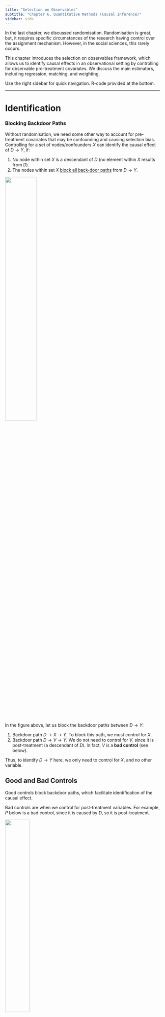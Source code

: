 ```yaml
---
title: "Selection on Observables"
subtitle: "Chapter 6, Quantitative Methods (Causal Inference)"
sidebar: side
---
```


In the last chapter, we discussed randomisation. Randomisation is great, but, it requires specific circumstances of the research having control over the assignment mechanism. However, in the social sciences, this rarely occurs.

This chapter introduces the selection on observables framework, which allows us to identify causal effects in an observational setting by controlling for observable pre-treatment covariates. We discuss the main estimators, including regression, matching, and weighting.

Use the right sidebar for quick navigation. R-code provided at the bottom.

------------------------------------------------------------------------

# **Identification**

### Blocking Backdoor Paths

Without randomisation, we need some other way to account for pre-treatment covariates that may be confounding and causing selection bias. Controlling for a set of nodes/confounders $X$ can identify the causal effect of $D \rightarrow Y$, if:

1.  No node within set $X$ is a descendant of $D$ (no element within $X$ results from $D$).
2.  The nodes within set $X$ [block all back-door paths](https://politicalscience.github.io/causal/1.html#blocked-paths) from $D \rightarrow Y$.

![](images/clipboard-378311705.png){fig-align="center" width="45%"}

In the figure above, let us block the backdoor paths between $D \rightarrow Y$:

1.  Backdoor path $D \rightarrow X \rightarrow Y$. To block this path, we must control for $X$.
2.  Backdoor path $D \rightarrow V \rightarrow Y$. We do not need to control for $V$, since it is post-treatment (a descendant of $D$). In fact, $V$ is a **bad control** (see below).

Thus, to identify $D \rightarrow Y$ here, we only need to control for $X$, and no other variable.

::: {.callout-note collapse="true" appearance="simple"}
## Good and Bad Controls

Good controls block backdoor paths, which facilitate identification of the causal effect.

Bad controls are when we control for post-treatment variables. For example, $P$ below is a bad control, since it is caused by $D$, so it is post-treatment.

![](images/clipboard-1369053188.png){fig-align="center" width="40%"}

You also never want to control variables that only predict $D$. These are bad because controlling for these removes variation in $D$ that could be useful.

Neutral controls are ones that don't identify the causal effect, but improve efficiency. For example, $Q$ below affects $Y$, but there is no backdoor path. Controlling $Q$ will not help identification, but can control noise in $Y$ which may increase efficiency.

![](images/clipboard-1555756596.png){fig-align="center" width="40%"}
:::

<br />

### Identification Assumptions

Once we have determined the set of confounders $X$ that we need to control to block all backdoor paths, the assumptions needed for identification of causal effects are:

1.  **Conditional Ignorability** (also known as exogeneity or independence): Among units with identical confounder values $X_i$, treatment $D_i$ is as-if randomly assigned. Or in other words, potential outcomes are independent from treatment within each specific confounder value $X_i = x$.

$$
(Y_{0i}, Y_{1i}) \perp\!\!\!\!\perp D_i  \ | \ X_i = x, \quad \forall \ x \in \mathcal X
$$

This implies that for any given value of all confounders $X_i = x$, we know that potential outcomes $Y_{di}$ are equivalent between treatment and control:

$$
\begin{split}
E(Y_{1i}|X_i = x) = E(Y_{1i}|D_i = 1, X_i = x) = E(Y_{1i}|D_i = 0, X_i = x) \\
E(Y_{0i}|X_i = x) = E(Y_{0i}|D_i = 1, X_i = x) = E(Y_{0i}|D_i = 0, X_i = x)
\end{split}
$$ {#eq-independence}

2.  **Common Support**: for any unit $i$ with value of $X_i$, there is a non-zero probability that they could be assigned to both control $D_i = 0$ or treatment $D_i = 1$.

$$
0 < Pr(D_i = 1 \ | X_i = x) < 1 \quad \forall \ x \in \mathcal X
$$

::: {.callout-note collapse="true" appearance="simple"}
## Example of Identification Assumptions

Imagine we have a theory that being abducted $D$ causes turning out to vote.

Blattman (2009) finds that age is the primary way violent groups chose to abduct individuals: abduction parties released young children and older adults, but kept all adolescent and young males.

That means our theory is that age $X$ affects selection into treatment $D$. Young children and older adults are less likely to get abducted $D$, while adolescent and young males are more likely $D$.
:::

<br />

### Identification of the ATE

With our assumptions above, we can identify the ATE. We start with the [conditional average treatment effect](https://politicalscience.github.io/causal/1.html#conditional-average-treatment-effect-cate), conditional on some value of confounders $X_i = x$. Note the properties shown in @eq-independence .

$$
\begin{align}
\tau_{CATE}(x) & = E(Y_{1i} - Y_{0i} \ | \ X_i = x) \\
& = E(Y_{1i}|X_i = x) - E(Y_{0i}|X_i = x) && (\text{property of expectation}) \\
& = E(Y_{1i}|D_i = 1, X_i = x) - E(Y_{0i}|D_i = 0X_i = x) &&( \because \text{equation (1)} \ ) \\
& = \underbrace{E(Y_i|D_i = 1, X_i = x)}_{\because \text{ observable}} - \underbrace{E(Y_i|D_i = 0, X_i = x)}_{\because \text{ observable}}
\end{align}
$$ {#eq-cate}

Now, let us discuss the ATE, and plug in the CATE from @eq-cate to identify it:

$$
\begin{align}
\tau_{ATE} & = E(Y_{1i} - Y_{0i}) \\
& = \int \underbrace{E(Y_{1i} - Y_{0i} \ | \ X_i = x)}_{\tau_{CATE}(x)} d \ \underbrace{Pr(X_i = x)}_{\text{weight}} && (\text{weighted average})\\
& = \int(\underbrace{E(Y_i|D_i = 1, X_i) - E(Y_i|D_i = 0, X_i)}_{\because \text{ equation (2)}})d \ Pr(X_i = x)
\end{align}
$$ {#eq-ate}

Thus $\tau_{ATE}$ is identified as the weighted average of all the CATEs, who themselves are difference-in-means of the observed $Y_i$ at every possible value of $X_i = x$.

We assumed that the pre-treatment covariate $X$ is continuous. This is why we need an integral. However, we can simplify this if $X$ is discrete:

$$
\tau_{ATE} = \sum\limits_{x \in \mathcal X} ( E(Y_i|D_i = 1, X_i = x) - E(Y_i|D_i = 0, X_i = x)) Pr(X_i = x) 
$$ {#eq-discreteate}

<br />

### Identification of the ATT

We can weaken conditional ignorability, and still identify the ATT. Only $Y_{0i}$ needs to be independent of $D_i$ for units with the same covariates $X_i$. Or in other words, $(Y_{0i}) \perp\!\!\!\perp D_i | X_i = x$. This implies:

$$
E(Y_{0i}|X_i = x) = E(Y_{0i}|D_i = 0, X_i = x) = E(Y_{0i}|D_i = 1, X_i = x)
$$ {#eq-weak}

Start with the conditional ATT, using weakened conditional ignorability from @eq-weak :

$$
\begin{split}
\tau_{CATT}(x) & = E(Y_{1i}-Y_{0i}|D_i = 1, X_i = x) \\
& = E(Y_{1i}|D_i = 1, X_i = x) - E(Y_{0i}|D_i = 1, X_i = x) \\
& = E(Y_{1i}|D_i = 1, X_i = x) - \underbrace{E(Y_{0i}|D_i = 0, X_i = x)}_{\because \text{ equation (5)}} \\
& = \underbrace{E(Y_i|D_i=1, X_i = x)}_{\because \text{ observable}} - \underbrace{E(Y_1|D_i = 0, X_i x)}_{\because \text{ observable}}
\end{split}
$$ {#eq-catt}

Now, look at the ATT, and plug in CATT from @eq-catt to identify it.

$$
\begin{align}
\tau_{ATT} & = E(Y_{1i} - Y_{0i}|D_i = 1) \\
& = \int \underbrace{E(Y_{1i} - Y_{0i}|D_i = 1, X_i = x)}_{\tau_{CATT}(x)}d \ \underbrace{Pr(X_i = x|D_i = 1)}_{Pr(X_i = x) \text{ within treated}} \\
& = \int (\underbrace{E(Y_i|D_i = 1, X_i = x) - E(Y_i|D_i = 0, X_i = x)}_{\because \text{ equation (6)}})d \ Pr(X_i = x|D_i = 1)
\end{align}
$$

We can simplify this if $X$ is discrete:

$$
\tau_{ATT} = \sum\limits_{x \in \mathcal X} ( E(Y_i|D_i = 1, X_i = x) - E(Y_i|D_i = 0, X_i = x)) Pr(X_i = x | D_i = 1)
$$

Even when all assumptions are met for identification of the ATE, the $\tau_{ATE}$ can be different than the $\tau_{ATT}$. This is because the weights $Pr(X_i = x|D_i = 1)$ for the ATT are different than the ATE $Pr(X_i = x)$.

<br />

<br />

------------------------------------------------------------------------

# **Parametric Estimators**

### Ordinary Least Squares Estimator

OLS is a natural approach for controlling for confounders $X$, since $\hat\beta_{OLS}$ estimates [partial out the effects of covariates](https://politicalscience.github.io/causal/0.html#regression-anatomy-theorem). OLS is a good estimator of $\tau_{ATE}$ under 2 conditions:

1.  **Constant treatment effect**: $\tau_i = Y_{1i} - Y_{0i}$ for all units $i$.
2.  **Linearity**: Potential outcomes are linear, and can be written as:

$$
Y_i(d) = \beta_0 + d\beta_1 + \mathbf X_i \gamma + \epsilon_i \quad \text{for} \quad d = 0, 1
$$

Why these conditions? Suppose we have the above linear potential outcomes. We can show:

$$
\begin{align}
\tau_i & = Y_{1i} - Y_{0i} && (\text{definition of } \tau_i) \\
& = (\beta_0 + (1)\beta_1 + \mathbf X_i \gamma + \epsilon_i) - (\beta_0 + (0)\beta_1 + \mathbf X_i \gamma + \epsilon_i) && (\text{plug in } Y_i(1), Y_i(0) \ )\\
& = (\beta_0 + \beta_1 + \mathbf X_i \gamma + \epsilon_i) - (\beta_0 + \mathbf X_i \gamma + \epsilon_i) && (\text{multiply}) \\
& = \beta_0 + \beta_1 + \mathbf X_i \gamma + \epsilon_i - \beta_0 - \mathbf X_i\gamma - \epsilon_i && (\text{distribute negative sign})\\
& = \beta_1 && (\text{cancel out terms})
\end{align}
$$

We also know that conditional ignorability implies [zero-conditional mean](https://politicalscience.github.io/causal/0.html#ols-as-an-unbiased-estimator). Thus $\beta_1$ is an unbiased and asymptotically consistent estimator of the ATE.

You should be cautious using OLS when assumption 2, **linearity**, is violated. OLS is the best linear estimator, but how far your data is from linearity will determine if the estimator is useful.

::: {.callout-note collapse="true" appearance="simple"}
## Non-Linearity

What if potential outcomes $Y_i(d)$ is an unknown and non-linear function of $d$ and $X_i$.

We know the OLS is the [best linear predictor of the conditional expectation function](https://politicalscience.github.io/causal/0.html#ols-as-a-conditional-expectation-function) in terms of mean squared error. Thus, $\beta_1$ will provide the best linear approximation to the population regression function.

This does not mean it is good - just the best linear approximation.
:::

You **should not use** OLS if you believe assumption 1, heterogeneity, is violated. The reasoning is explained below.

<br />

### OLS Bias under Heterogeneity

What if there are **heterogenous** treatment effects (where $\tau_i$ is different between units)? Standard OLS in this case is [**no longer** an unbiased estimator]{.underline} of the ATE.

Recall the discrete identification of the ATE (in equation @eq-discreteate ) is a weighted average of CATEs:

$$
\hat\tau_{ATE} = \sum\limits_{x \in \mathcal X} ( \hat\tau_{CATE}(x)) \underbrace{Pr(X_i = x)}_{\text{weight}} \\
$$

OLS, when there are non constant treatment effects, can also be rewritten as a weighted average of CATEs:

$$
\hat\beta_{OLS} = \sum\limits_{x \in \mathcal X} ( \hat\tau_{CATE}(x)) \underbrace{ \frac{Var(D_i|X_i = X)Pr(X_i = x)}{\sum Var(D_i | X_i = x')Pr(X_i = x')} }_{\text{weight}} \\
$$

Notice how the weights are different. The weights in the OLS are the conditional variances of $D_i$. This means that OLS is **not** an unbiased estimator of the ATE or ATT, but rather, a weighted average of the ATT and ATU.

OLS, under heterogeneity, actually provides an unbiased estimator of the **conditional variance weighted average treatment effect**. This is not the same as the ATE or the ATT.

::: {.callout-note collapse="true" appearance="simple"}
## Conditional Variance Weighted Average Treatment Effect (CVW-ATE)

This estimand can also be described as a weighted average of the ATT (average treatment effect on the treated) and the ATU (average treatment effect on the untreated):

$$
\tau_{OLS} = w_1 \cdot \tau_{ATT} + w_0 \cdot \tau_{ATU}
$$

Where:

$$
\begin{split}
w_1 & = \frac{(1 - Pr(D=1)) Var(\pi(X)|D = 0)}{Pr(D=1)Var(\pi(X)|D=1) + (1-Pr(D=1)Var(\pi(X)|D=0)} \\
w_0 & = 1 - w_1
\end{split}
$$

The reason for this is because regression is prone to extrapolation beyond common support - i.e. it can "estimate" potential outcomes for units that are not observed. This can lead to bias.

This is in contrast to the subclassification estimator, which cannot be computed if there are missing observable outcomes for a substratum/category of $X$.

The weights of $D_i(X_i = x)$ can also be seen as propensity scores of $\pi(x)(1 - \pi(x)$. Therefore:

1.  Weights are higher for groups with propensity scores close to 0.5.
2.  Weights are low for groups with propensity scores close to 0 or 1.
3.  OLS minimises estimation uncertainty by downweighting groups of $X_i$ where group-specific ATEs are less precisely estimated.
:::

<br />

### Fully Interacted Estimator

The **Fully-Interacted Estimator**, a newly developed large-sample regression estimator (Lin 2013), solves the heterogeneity bias in the OLS estimator. The fully-interacted estimator takes the form:

$$
\widehat{Y_i} = \hat\alpha + D_i \widehat{\tau}_{int} + (\mathbf X_i - \mathbf {\bar X}) \hat\beta +D_i (\mathbf X_i - \mathbf{\bar X}) \hat\gamma
$$

-   Where $X_i$ are covariate values sufficient to satisfy conditional independence.
-   Where $\bar X$ contains the sample means of all $X_i$ covariates.

This estimator $\hat\tau_{int}$ is technically biased when estimating $\tau_{ATE}$. However, the bias is arbitrarily small in large samples under conditional ignorability.

This estimator thus allows us to accurately estimate the ATE even under heterogenous treatment effects, assuming our sample size is sufficiently large.

::: {.callout-note collapse="true" appearance="simple"}
## Other Solutions to the OLS Bias under Heterogeneity

There are a few other solutions to this issue of OLS bias under heterogeneity:

1.  **Doubly-robust estimation** uses a weighted average of regression and IPW estimators, which will be asymptotically consistent as long as the regression model is correctly specified.
2.  **Matching as pre-processing** uses matching to make treatment and control groups similar, then runs regression models to estimate causal effects.
:::

<br />

<br />

------------------------------------------------------------------------

# **Nonparametric Estimators**

### Subclassification Estimator

Using the discrete identification of the ATE shown in @eq-discreteate , we can instead use the sample equivalents to get the **subclassification estimator**:

$$
\hat\tau_{ATE} = \sum\limits_{j=1}^M \underbrace{(\bar Y_{1j} - \bar Y_{0j})}_{\tau_{CATE}(j)} \underbrace{\frac{n_j}{n}}_{\text{weight}}
$$

-   Where $M$ is the number of levels/categories of $X$, and $j$ is one specific level/category of $X$.
-   Where $n_j$ is the number of units in a level/category $j$ of $X$.
-   Where $\bar Y_{dj}$ is the mean outcome for units with $D_i = d$ in level/category $j$ of $X$.

For subclassificaion to be possible, within each level $j$ of covariate $X$, there must be at least one unit in control $D=0$ and treatment $D=1$.

::: {.callout-note collapse="true" appearance="simple"}
## Intuitive Procedure of Subclassification

More intuitively, the procedure is as follows:

1.  Choose one specific value for all covaraites $X$. Find the average treatment effect within this specific value of $X$.
2.  Multiply that average treatment effect by the number of observations that meet this specific value of $X$ divided by the total number of units.
3.  Do this for every possible values of all covaraites $X$, then sum up all the weighted average treatment effects to get the overall ATE.
:::

::: {.callout-note collapse="true" appearance="simple"}
## Subclassification with Multiple Confounders

Let us say we have 2 confounders, $X_1$ and $X_2$. Both confounders are categorical with 3 categories.

We would need to create $M=9$ levels of strata, for every possible combination of values of $X_1$ and $X_2$. Then, we would estimate the within-strata average treatment effect, and weight them.

This illustrates how with large amounts of confounders, you will need a huge number of stratum. This makes subclassification infeasible in many cases.
:::

::: {.callout-note collapse="true" appearance="simple"}
## Subclassification for the ATT

When pre-treatment covariate $X$ is discrete, the identification result of the ATT is:

$$
\tau_{ATT} = \sum\limits_{x \in \mathcal X} ( E(Y_i|D_i = 1, X_i = x) - E(Y_i|D_i = 0, X_i = x)) Pr(X_i = x | D_i = 1)
$$

We can calculate this within our give sample to get the subclassificaiton estimator:

$$
\hat\tau_{ATT} = \sum\limits_{j=1}^M(\bar Y_{1j} - \bar Y_{0j}) \frac{n_{1j}}{n_1}
$$

-   Where $M$ is the number of strata (levels/categories of $X$).
-   Where $n_j$ is the number of units in a level/category $j$ of $X$.
-   Where $n_{1j}$ is the number of treated cells $D = 1$ in a level/category $j$ of $X$.
-   Where $\bar Y_{dj}$ is the mean outcome for units with $D_i = d$ in level/category $j$ of $X$.
:::

<br />

### Matching Estimator

We have a [missing data problem](https://politicalscience.github.io/causal/1.html#observed-outcomes-and-missing-data) in causal inference: we do not know all the potential outcomes. Matching "estimates" missing potential outcomes of a unit.

For each observation in the treated group, matching finds an observation in the untreated group that have the most similar values of a set of pre-treatment covariates $X$. Thus, we have pairs of treatment-control observations that act as counterfactuals. We can estimate the ATT as the average difference in observed outcomes within the pairs:

$$
\hat\tau_{ATT} = \frac{1}{n_1} \sum\limits_{i:D_i = 1}(Y_i - \widetilde{Y_i})
$$

-   Where $n_1$ is the number of units in the treatment group.
-   Where $Y_i$ is the unit's observed $Y$ in the treatment group.
-   Where $\tilde Y_i$ is unit $i$'s closest neighbour in the untreated group.

::: {.callout-note collapse="true" appearance="simple"}
## Choices during Matching

We have to make several choices when conducting matching.

1.  **What covariates** to match on. We generally want to select a set of pre-treatment covariates $X$ such that these covariates ensure the conditional ignorability assumption is met.
2.  Match **with or without replacement**. Matching with replacement means that once you have used one control unit to match to a treatment unit, you can still use that same control unit to match to another treatment unit. This has advantages since you can ensure better and closer matches. However, matching without replacement is also possible.
3.  **How many to match**. You can decide to match multiple control units to one treatment unit, and use the average of the treatment units to approximate a true control unit. This may result in more accurate matches for treatment units that may not have a good single control unit to match to.

We can also choose to use more advanced matching methods, such as Mahalanobis Distance matching or Propensity Score matching, which are shown below. These are good for matching on more $X$.
:::

::: {.callout-note collapse="true" appearance="simple"}
## Matching on Multiple Neighbours

Sometimes, a treatment unit may not have one close control unit to match to. Instead, we could use a combination of control units to match to the treatment unit, and use the average $Y$ of those combination of control units to approximate a more accurate match.

Suppose we use $M_i$ number of close control units to match to a treatment unit $i$. Then, the matching estimator would be defined as follows:

$$
\hat\tau_{ATT} = \frac{1}{n_1} \sum\limits_{i:D_i = 1}(Y_i - \left(\frac{1}{M_i} \sum\limits_{m=1}^{M_i} \widetilde{Y_{i_m}}\right))
$$

Where $\widetilde{Y_{i_m}}$ is the obsered outcome for the $m$th match of unit $i$.
:::

::: {.callout-note collapse="true" appearance="simple"}
## Weaknesses of Matching

Matching does not always create "perfect" matches. This means that the pairs matched together may not be identical to each other in terms of covariates $X$ or potential outcomes.

The inability to find exact matches can cause bias, especially for the more covariates we match on (see below).
:::

<br />

### Matching with Multiple Covariates

Consider that we $k>1$ number of confounders $X$. Now, we have to match observations in $k$ variables, which implies we are in a multidimensional $\mathbb R^k$ space.

The most commonly used distance metric is **Mahalanobis** Distance - which measures the distance in $X_i$ between units $i$ and $j$:

$$
D_M (\mathbf X_i, \mathbf X_j) = \sqrt{(\mathbf X_i - \mathbf X_j)^T \boldsymbol\Sigma_X^{-1} (\mathbf X_i - \mathbf X_j)}
$$

-   Where $\boldsymbol \Sigma_X$ is the sample variance-covariance matrix of $\mathbf X_i$.

::: {.callout-note collapse="true" appearance="simple"}
## Euclidean Distance

Euclidean distance is another common distance metric:

$$
D_E ( \mathbf X_i, \mathbf X_j) = \sqrt{(x_{1i} - x_{1j})^2 + (x_{2i}-x_{2j})^2 + \dots + (x_{ki}-x_{kj})^2}
$$

Euclidean distance, while very simple, is not recommended. This is because Euclidean distance with non-normalised variables can get you very bizarre results that depend on the scale of the variables.

There are other distance metrics, but these are exceedingly rare in selection on observables.
:::

There is one issue with matching in multi-dimensional spaces. It becomes very difficult to match every unit $i$ on every covariate $X$, even if we have a large number of observations.

::: {.callout-note collapse="true" appearance="simple"}
## Curse of Dimensionality

When we try to match on more than one $X$ variable, we go from matching on a number line $\mathbb R^1$ to a $n$-dimensional space, $\mathbb R^n$.

The search space increases exponentially as you increase the number of dimensions.

![](images/clipboard-2668193698.png){width="100%"}

Take a look at the figure on the left. If we only match on a one dimensional plane (lets say the horizontal line between 0 and 1), we can see our red line covers approximately 30% of the horizontal line. But in 3 dimensions, our red box covers a significantly less proportion of the entire cube.

The figure on the right illustrates this. $d$ represents the dimensions. We can see as the dimensions increase, the fraction of volume increases significantly slower relative to distance.

Thus, with a bigger space, the distance between two units increases, so you get worse matches.
:::

This curse of dimensionality creates a [bias](https://politicalscience.github.io/causal/0.html#unbiased-estimators) problem - since we get non-exact matches. The more dimensions you add, the worse it becomes.

::: {.callout-note collapse="true" appearance="simple"}
## More on Bias

The poor matches caused by increased dimensionality inject error into our estimates of missing potential outcomes.

The bias term as you increase the number of dimensions $k$, changes by $N^{(-1/k)}$. This implies no $\sqrt{n}$ consistency for $k>2$.

If $N_0$ (number of untreated units) is much larger than $N_1$ (number of treated units), bias will typically be smaller.

There are ways to correct this bias, including Abadie and Imbens (2011) Bias Correction method.

There is a new method: **Bias-corrected matching**, which estimates bias ineherent to mathching estimators via regression, then subtracts it from the matching estimate to correct for it.
:::

<br />

### Propensity Scores Matching

Propensity Score matching is an alternative way to match over many dimensions. The **propensity score** is an unobserved property, defined as the probability of a unit $i$ of receiving treatment:

$$
\pi(X_i) \equiv Pr(D_i = 1|X_i)
$$

When supposing the [conditional ignorability and common support assumptions](https://politicalscience.github.io/causal/3.html#identification-assumptions), the propensity score $\pi(X_i)$ has the balancing property: $D_i \perp X_i \ | \ \pi(X_i)$. This implies that conditional ignorability holds on the propensity scores alone:

$$
(Y_{1i}, Y_{0i}) \perp\!\!\!\!\perp D_i \ | \ \pi(X_i)
$$

Thus, instead of conditioning on $X_i$ as we did in selection on observables, we can instead condition on $\pi (X_i)$, and still identify the causal estimand.

However, we do not actually observe $\pi (X_i)$. We estimate $\pi (X_i)$ with a binary response model, with outcome variable $D_i$, and explanatory variables $X_i$. This will get us a fitted probability $Pr(D_i = 1) = \hat\pi(X_i)$.

Then, once we have the propensity score estimates $\hat\pi(X_i)$, we can do nearest neighbour matching with the propensity scores (in $\mathbb R^1$). This will allow us to identify the $\tau_{ATT}$.

::: {.callout-note collapse="true" appearance="simple"}
## Balance Checks

The accurate estimation of $\tau_{ATT}$ implies an accurate prediction of the propensity scores $\pi(X_i)$. We can test our matched treatment and control groups to see if the balancing property holds for covariates $X_i$.
:::

<br />

### Genetic Matching

<br />

<br />

------------------------------------------------------------------------

# **Weighting Estimator**

### Identification with Weighting

We know that the ATE can be written as a weighted average, as shown in @eq-discreteate . We can rewrite the $\tau_{ATE}$ as follows using observed potential outcomes outcomes and conditional ignorability ( @eq-independence ).

$$
\begin{split}
& = \sum\limits_{x \in \mathcal X} \underbrace{(E(Y_{1i}|D_i = 1, X_i = x)}_{\because \text{ observed}} - \underbrace{E(Y_{0i}|D_i = 0, X_i = x)}_{\because \text{ observed}})Pr(X_i = x) \\
& = \sum\limits_{x \in \mathcal X}  (\underbrace{E(Y_{1i}|X_i = x)}_{\because \text{ eq. (1)}} - \underbrace{E(Y_{0i}|X_i = x)}_{\because \text{ eq. (1)}})Pr(X_i = x) \\
& = \underbrace{E[E(Y_{1i}|X_i = x) - E(Y_{0i}|X_i = x)]}_{\text{definition of weighted average}}
\end{split}
$$

Let us do an algebra trick - multiply both terms within the CATE by 1 (in blue):

$$
\begin{split}
& = E \left [E(Y_{1i}|X_i=x) \color{blue}{\frac{\pi(X_i)}{\pi(X_i)}}\color{black} - (E(Y_{0i}|X_i=x) \color{blue}{\frac{1-\pi(X_i)}{1-\pi(X_i)}} \right] \\
& \color{black} = E \left[ \frac{E(Y_{1i}|X_i = x) \pi(X_i)}{\pi(X_i)} -  \frac{E(Y_{0i}|X_i = x) (1-\pi(X_i))}{1-\pi(X_i)} \right]
\end{split}
$$

We know that propensity score $\pi(X_i) := E(D_i|X_i = x)$. Thus, we can convert the above to:

$$
\begin{split}
& = E \left[ \frac{E(Y_{1i}|X_i = x)E(D_i|X_i = x)}{\pi(X_i)} - \frac{E(Y_{0i}|X_i = x)(1-E(D_i|X_i = x))}{1-\pi(X_i)}\right] \\
& = E \left[ \frac{E(Y_{1i}|X_i = x)E(D_i|X_i = x)}{\pi(X_i)} - \frac{E(Y_{0i}|X_i = x)E(1-D_i|X_i = x)}{1-\pi(X_i)}\right]
\end{split}
$$

$$
\begin{align}
& = E \left[ \frac{E(Y_{1i}D_i|X_i = x)}{\pi(X_i)} - \frac{E(Y_{0i}(1-D_i)|X_i = x)}{1 - \pi(X_i)}\right] && (\text{property of expectation})\\
& = E \left[ E \left( \frac{Y_{1i}D_i}{\pi(X_i)} |X_i = x\right) - E \left( \frac{Y_{0i}(1-D_i)}{1-\pi(X_i)} | X_i = x \right) \right] && (\text{property of expectation})\\
& = E\left[ E\left( \frac{Y_{1i}D_i}{\pi(X_i)} - \frac{Y_{0i}(1-D_i)}{1-\pi(X_i)} |X_i = x \right) \right]  && (\text{property of expectation})
\end{align}
$$

$$
\begin{align}
 & = E\left( \frac{Y_{1i}D_i}{\pi(X_i)} - \frac{Y_{0i}(1-D_i)}{1-\pi(X_i)}\right) && (\text{LIE: } E(X) = E[E(X|Y)] \ ) \\
& = E\left( \frac{Y_{i}D_i}{\pi(X_i)} - \frac{Y_{i}(1-D_i)}{1-\pi(X_i)}\right) && (\text{observered outcome}) \\
& = E \left( \frac{\color{blue}{Y_i} \color{black}D_i(1-\pi(X_i))-\color{blue}{Y_i}\color{black}(1-D_i)\pi(X_i)}{\pi(X_i)(1-\pi(X_i))}\right) &&(\text{getting common denom.}) \\
& = E\left( Y_i \frac{D_i(1-\pi(X_i))-(1-D_i)\pi(X_i)}{\pi(X_i)(1-\pi(X_i))}\right) &&(\text{factor out }Y_i) \\
& = E\left( Y_i \frac{D_i - D_i\pi(X_i)-(\pi(X_i) -D_i\pi(X_i))}{\pi(X_i)(1-\pi(X_i))}\right) &&(\text{distribute out}) \\
&  = E\left( Y_i \frac{D_i \color{blue}{- D_i\pi(X_i)} \color{black}-\pi(X_i) \color{blue}{+ D_i\pi(X_i)}}{\pi(X_i)(1-\pi(X_i))}\right) &&(\text{distribute out negative})\\
& = E\left( Y_i \frac{D_i -\pi(X_i) }{\pi(X_i)(1-\pi(X_i))}\right) && (\text{cancel out})\\
\end{align}
$$ {#eq-ateweight}

And thus, we have identified the ATE.

<br />

### Inverse Probability Weighting Estimator

An alternative use of propensity scores is weighting. As shown above, under conditional ignorability and common support, we can identify the ATE as:

$$
\tau_{ATE} = E\left[ Y_i \times \underbrace{\frac{D_i - \pi(X_i)}{\pi(X_i) (1 - \pi(X_i))}}_{\text{weight}}\right]
$$

The **inverse probability weighting (IPW) estimator** is the sample estimator:

$$
\begin{split}
\hat\tau_{ATE} & = \frac{1}{N} \sum\limits_{i=1}^N \left(Y_i \frac{D_i - \hat\pi(X_i)}{\hat\pi(X_i) (1 - \hat\pi(X_i))} \right) \\
& = \frac{1}{N} \sum\limits_{i=1}^N \left(\frac{D_i Y_i}{\hat\pi(X_i)} - \frac{(1-D_i) Y_i}{1 - \hat\pi(X_i)} \right)
\end{split}
$$

-   The second equation is equivalent to the first, shown by @eq-ateweight .

Essentially, those who are unlikely to be treated but do get treated get weighted more, and individuals who are likely to be treated but do not get treated get weighted more.

::: {.callout-note collapse="true" appearance="simple"}
## Weighting Estimator for ATT

The identification of the ATT under both conditional ignorability and common support are:

$$
\tau_{ATT} = \frac{1}{Pr(D = 1)} \times E\left[ Y_i \times \underbrace{\frac{D_i - \pi(X_i)}{(1 - \pi(X_i))}}_{\text{weight}}\right]
$$

The sample IPW estimator would be:

$$
\begin{split}
\hat\tau_{ATT} & = \frac{1}{N_1}\sum\limits_{i=1}^N \left( Y_i \frac{D_i - \hat\pi(X_i)}{1 - \hat\pi(X_i)} \right) \\
& = \frac{1}{N_1} \sum\limits_{i=1}^N \left( D_iY_i - (1-D_i)Y_i \frac{\hat\pi(X_i)}{1 - \hat\pi(X_i)} \right)
\end{split}
$$
:::

The IPW estimator is [asymptotically consistent](https://politicalscience.github.io/causal/0.html#asymptotically-consistent-estimators), but has very poor small sample properties. They are highly sensitive to extreme values of $\hat\pi(X_i)$. This generates high variance (inefficiency), and can produce significant bias under model mispecification.

<br />

<br />

------------------------------------------------------------------------

# **Falsification Tests**

### Testing Assumptions with Falsification

The stronger (bolder) our assumptions for identification, the less credible our results are. Selection on Observables involves a very strong and hard to verify assumption: [conditional ignorability](https://politicalscience.github.io/causal/3.html#identification-assumptions). Can we really be sure that we have controlled for all confounders $X_i$ needed to satisfy conditional ignorability?

**Placebo tests** are a type of falsification test to show evidence against our assumptions. Suppose that we make the assumption of conditional ignorability $(Y_{0i}, Y_{1i}) \perp D_i | X_i$. Suppose we are concerned about the presence of another confounder $U$ that is not included in $X_i$.

![](images/clipboard-1922523996.png){fig-align="center" width="45%"}

The presence of $U$ will **falsify** our conditional ignorability assumption, and means we cannot identify the causal effect of $D \rightarrow Y$.

::: {.callout-note collapse="true" appearance="simple"}
## Falsification vs. Validation

Falsification is a principle of trying to criticise our own research, rather than defend it. Falsification is about testing if our assumptions are not met. Failing a test provides evidence that our assumption is not met.

-   Ex. Covariates are balanced - thus there is **no evidence** that our assumptions are not met. We are not saying that our assumption is correct, just that there is no evidence against it.

Validation is the opposite - we test to see if there is evidence in favour of our assumptions.

-   Ex. Covariates are balanced - thus our assumptions are met.
:::

For falsification tests, we should not just pay attention to statistical significance - we must also pay attention to the magnitude of the point estimation.

<br />

### Placebo Outcome Test

A **placebo outcome test** utilities another alternative outcome variable $Y'$ that is caused by our hypothesised unobserved confounder $U$:

![](images/clipboard-1507754175.png){fig-align="center" width="45%"}

We can see that if $U$ does not exist, $D$ should have zero effect on the new outcome $Y'$. Thus, if $U$ is present, we should find a relationship between $D$ and $Y'$.

$$
Y'_i = \gamma + \delta D_i + u_i
$$

-   If we find that there is an effect of $D$ on the new outcome $Y'$ (non-zero $\delta$), that is **evidence** that $U$ exists, and is **evidence to reject** our conditional ignorability assumption (falsifies our design - red flag!).
-   If you do not find an effect of $D$ on new outcome $Y'$ ($\delta = 0$) you find **no evidence** of $U$, and **no evidence to reject** our conditional ignorability assumption (fails to falsify our design).

We must be sure that $Y$ is not related to $Y'$ except through $D$ and $U$. If this is true, we just run our original research design but replace $Y$ with $Y'$.

<br />

### Placebo Treatment Test

A **placebo treatment test** involves some other treatment $D'$, that was assigned at the same time

![](images/clipboard-2903631229.png){fig-align="center" width="40%"}

We can see that if $U$ does not exist, the effect of $D'$ should have no effect on $Y$. If $U$ does exist, there should be some effect of $D'$ on $Y$.

$$
Y_i = \gamma + \delta D'_i + u_i
$$

-   If we find that there is an effect of $D'$ on $Y$ (non-zero $\delta$), that is **evidence** that $U$ exists, and is **evidence to reject** our conditional ignorability assumption (falsifies our design - red flag!).
-   If you do not find an effect of $D'$ on $Y$ ($\delta = 0$) you find **no evidence** of $U$, and **no evidence to reject** our conditional ignorability assumption (fails to falsify our design).

We must be sure that $Y$ is not related to $D'$ except through $D$ and $U$. If this is true, we just run our original research design but replace $D$ with $D'$.

<br />

<br />

------------------------------------------------------------------------

# **Partial Identification**

### Decomposing the ATE

With falsification, we were concerned with what assumptions we needed to be not-false in order to identify the ATE. However, we can take a different approach - what can we learn about the ATE without any assumptions?

Let us decompose the ATE into parts:

$$
\begin{align}
\tau_{ATE}  = & E(Y_{1i} - Y_{0i}) \\
& \\
 = & E(Y_{1i} - Y_{0i} | D_i = 1) Pr(D_i = 1) \\
& \quad - E(Y_{1i} - Y_{0i}|D_i = 0)Pr(D_i = 0)  && (\text{def. of weighted avg.})\\
& \\
= & [ \color{blue}{E(Y_i |D_i = 1)} \color{black}- \color{red}{E(Y_{0i}|D_i = 1)} \color{black}] Pr(D_i = 1) \\
& \quad + [ \color{red}{E(Y_{1i}|D_i = 0)} \color{black} - \color{blue}{E(Y_i|D_i = 0)} \color{black}]Pr(D_i = 0) && (\text{observed + unobserved})
\end{align}
$$

Some of the quantities are observed (in blue), and some of the quantities are unobserved (in red). Previously, we made assumptions (conditional ignorability, common support) to fill the unobserved quantities. But, we can make actually any assumption as possible.

<br />

### Nonparametric Bounds

One way to fill in our unobserved outcomes through the "best" and "worst" possible outcomes. This allows us to construct a plausible range of the ATE.

First, let us construct the worst-case scenario - the lowest possible $\tau$.

1.  $E(Y_{0i}|D_i = 1) = Y_H$. Units in the treated $D_i=1$, their potential outcome $Y_{0i}$ will be the highest $Y$ possible, $Y_H$.
2.  $E(Y_{1i}|D_i = 0) = Y_L$. Units in the control $D_i=0$, their unobserved potential outcome $Y_{1i}$ will be the lowest $Y$ possible, $Y_L$.

Thus, the lowest possible $\tau$ (sharp lower bound) is:

$$
\begin{split}
\tau_L = & [ \color{blue}{E(Y_i |D_i = 1)} \color{black}  - \color{red}{Y_H} \color{black}] Pr(D_i = 1) \\
& \quad + [ \color{red}{Y_L} \color{black} - \color{blue}{E(Y_i|D_i = 0)} \color{black}]Pr(D_i = 0)
\end{split}
$$

Now, let us construct the best-case scenario - the highest possible $\tau$.

1.  $E(Y_{0i}|D_i = 1) = Y_L$. Units in the treated $D_i=1$, their potential outcome $Y_{0i}$ will be the lowest $Y$ possible, $Y_L$.
2.  $E(Y_{1i}|D_i = 0) = Y_H$. Units in the control $D_i=0$, their unobserved potential outcome $Y_{1i}$ will be the highest $Y$ possible, $Y_H$.

Thus, the highest possible $\tau$ (sharp upper bound) is:

$$
\begin{split}
\tau_H = & [ \color{blue}{E(Y_i |D_i = 1)} \color{black}  - \color{red}{Y_L} \color{black}] Pr(D_i = 1) \\
& \quad + [ \color{red}{Y_H} \color{black} - \color{blue}{E(Y_i|D_i = 0)} \color{black}]Pr(D_i = 0)
\end{split}
$$

We know that the true $\tau_{ATE} \in [\tau_L, \tau_H]$.

<br />

### Monotone Treatment Selection Assumption

Our extreme case from above is not very useful. However, we can layer on assumptions to lower the possible $\tau$ values.

One assumption is the **Monotone Treatment Selection (MTS)** assumption. This assumption basically says that potential outcomes for units in treatment, are always higher than for those in the control.

$$
\begin{split}
& E(Y_{0i}|D_i = 0) ≤ \overbrace{E(Y_{0i}|D_i = 1)}^{\text{unobserved}} \\
& \underbrace{E(Y_{1i} |D_i = 0)}_{\text{unobserved}} ≤ E(Y_{1i} |D_i = 1)
\end{split}
$$

This is basically saying that selection bias is one-direction.

This implies a tighter sharp upper bound on $\tau$.

$$
\begin{align}
\tau_H = & [ \underbrace{E(Y_i |D_i = 1)}_{\text{observed}}  - \color{red}{E(Y_{0i}|D_i = 0)} \color{black}] Pr(D_i = 1) \\
& \quad + [ \color{red}{E(Y_{1i}|D_i =1)} \color{black} - \underbrace{E(Y_i|D_i = 0)}_{\text{observed}}]Pr(D_i = 0) \\
= & E(Y_i|D_i = 1) - E(Y_i|D_i = 0) && (\text{def. of weighted avg.})\\
\end{align}
$$

This indicates that the upper bound of plausible $\tau_{ATE}$ values is the naive estimator of differences in observed outcomes.

We can also make the reverse assumption, where selection bias is in the opposite direction. This means a tighter sharp lower bound $\underline\tau$. These assumptions help narrow our possible $\tau_{ATE}$ values, and can allow us to test if our estimated $\hat\tau$ is reasonable (within the plausible bounds).

<br />

<br />

------------------------------------------------------------------------

# **Implementation in R**

For all methods, you will need the *tidyverse* package:

```r
library(tidyverse)
library(MatchIt)
library(estimatr)
```

See how to perform each estimator in R:

::: {.callout-note collapse="true" appearance="simple"}
## Distance Matching

First, let us conduct nearest neighbour matching with Mahalanobis distance by using the *matchit()* function.

```r
match_object = MatchIt::matchit(D ~ X1 + X2 + X3,
                                data = my_data,
                                method = "nearest", #distance matching
                                distance = "mahalanobis")

# for output summary
summary(match_object)
```

Second, let us save the matched data with the *match.data()* function.

```r
match_data <- MatchIt::match.data(match_object,
                                  weights = 'nn_weights')
```

Third, we can test if matching worked by using a balance table and a love plot:

```r
# balance table
cobalt::bal.tab(D ~ X1 + X2 + X3, 
                data = match_data, # from the 2nd step
                weights = "nn_weights",
                disp = c("means", "sds"))

#love plot
cobalt::love.plot(match_object,
                  data = my_data, #original dataset
                  stars = 'raw')
```

Finally, we can estimate the treatment effect. There are two options - either using a weighted regression, or using the matching algorithm:

```r
# using weighted regression
estimate <- lm_robust(Y ~ D,
                      data = match_data, #data from step 2
                      weights = nn_weights)
summary(estimate)

## using the Matching package:
estimate = Matching::Match(Y = my_data$Y, #outcome
                           Tr = my_data$D, #treatment
                           X = my_data[,c("X1", "X2", "X3")], #covariates
                           M=1, #number of neighbours
                           BiasAdjust = TRUE, #for biased adjustment
                           Weight = 2)
summary(estimate)
```

You will have the estimates that you can use.
:::

::: {.callout-note collapse="true" appearance="simple"}
## Propensity Score Matching

First, we want to estimate propensity scores with a logistic regression (or a random forest):

```r
#logistic model
pscore_model = glm(D ~ X1 + X2,
                   data = my_data,
                   family = "binomial")

# estimate propensity scores
my_data$pscore_estimate = predict(pscore_model,
                                  my_data,
                                  type = "response")
```

Now, let us match with propensity scores:

```r
# match
match_object = MatchIt::matchit(D ~ pscore_estimate,
                                data = my_data,
                                method = "nearest",
                                distance = "Mahalanobis")

# save matched data
match_data <- MatchIt::match.data(match_object,
                                  weights = 'pscore_weights')
```

Third, we can test if matching worked with a balance table and a love plot:

```r
#balance table
cobalt::bal.tab(D ~ X1 + X2 + X3,
                data = match_data, #matched data from step 2
                weights = "pscore_weights",
                disp = c("means", "sds"))

#love plot
cobalt::love.plot(match_object,
                  data = my_data, #original dataset
                  addl = ~ X1 + X2 + X3,
                  stars = 'raw')
```

Finally, let us do the estimation:

```r
estimate <- lm_robust(Y ~ D,
                      data = match_data, #from step 2
                      weights = pscore_weights)
summary(estimate)
```
:::

::: {.callout-note collapse="true" appearance="simple"}
## Inverse Probability Weighting

First, we want to estimate propoensity scores with a logistic regression (or a random forest):

```r
#logistic model
pscore_model = glm(D ~ X1 + X2,
                   data = my_data,
                   family = "binomial")

# estimate propensity scores
my_data$pscore_estimate = predict(pscore_model,
                                  type = "response")
```

Second, we calculate the inverse probability weights based on the formula from earlier:

```r
my_data$ipweight = ifelse(my_data$D == 1, # condition
                       1/my_data$pscore_estimate,
                       1/(1-my_data$pscore_estimate))
```

Finally, we can estimate the ATE, or ATT, or use a weighted regression for the ATE:

```r
# ATE estimator
mean((my_data$D * my_data$Y) * my_data$ipweight - ((1 - my_data$D) * my_data$Y) * my_data$ipweight)

# ATT estimator
sum(my_data$D * my_data$Y - (1 - my_data$D) * my_data$Y * (my_data$pscore_estimate/(1 - my_data$pscore_estimate)))/sum(my_data$D)

# ATE with weighted regression
estimate <- lm_robust(Y ~ D, 
                      data = my_data,
                      weights = ipweight)
summary(estimate)
```
:::

::: {.callout-note collapse="true" appearance="simple"}
## OLS Estimator

For the OLS estimator, we can use the *lm_robust()* function:

```r
estimate <- lm_robust(Y ~ D + X1 + X2 + X3,
                      data = my_data)
summary(estimate)
```

We can also use the *fixest* package and the *feols()* function:

```r
library(fixest)

estimate <- feols(Y ~ D + X1 + X2 + X3,
                  data = my_data,
                  se = "hetero")
summary(estimate)
```
:::

::: {.callout-note collapse="true" appearance="simple"}
## Fully Interacted Estimator

For the fully interacted estimator, we can use the *lm_lin()* function.

```r
estimate <- lm_lin(Y ~ D,
                   covariates = ~ X1 + X2 + X3,
                   data = my_data)
summary(estimate)
```
:::
